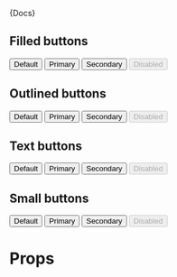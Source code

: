

<Meta title="Components|Buttons" component={Button} />

<Description>{Docs}</Description>

## Filled buttons

<Preview>
  <Story name="Filled" parameters={{ decorators: [withKnobs] }}>
    <div>
      <Button>Default</Button>
      <Button color="primary">Primary</Button>
      <Button color="secondary">Secondary</Button>
      <Button disabled>Disabled</Button>
    </div>
  </Story>
</Preview>

## Outlined buttons

<Preview>
  <Story name="Outlined">
    <div>
      <Button variant="outlined">Default</Button>
      <Button color="primary" variant="outlined">
        Primary
      </Button>
      <Button color="secondary" variant="outlined">
        Secondary
      </Button>
      <Button disabled variant="outlined">
        Disabled
      </Button>
    </div>
  </Story>
</Preview>

## Text buttons

<Preview>
  <Story name="Text">
    <div>
      <Button variant="text">Default</Button>
      <Button color="primary" variant="text">
        Primary
      </Button>
      <Button color="secondary" variant="text">
        Secondary
      </Button>
      <Button disabled variant="text">
        Disabled
      </Button>
    </div>
  </Story>
</Preview>

## Small buttons

<Preview>
  <Story name="Small">
    <div>
      <Button size="small">Default</Button>
      <Button color="primary" size="small">
        Primary
      </Button>
      <Button color="secondary" size="small">
        Secondary
      </Button>
      <Button size="small" disabled>
        Disabled
      </Button>
    </div>
  </Story>
</Preview>

# Props

<Props of={Button} />
